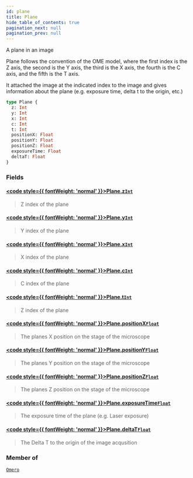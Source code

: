 ```yaml
---
id: plane
title: Plane
hide_table_of_contents: true
pagination_next: null
pagination_prev: null
---
```








A plane in an image 

Plane follows the convention of the OME model, where the first index is the
Z axis, the second is the Y axis, the third is the X axis, the fourth is the
C axis, and the fifth is the T axis.

It attached the image at the indicated index to the image and gives information
about the plane (e.g. exposure time, delta t to the origin, etc.)

```graphql
type Plane {
  z: Int
  y: Int
  x: Int
  c: Int
  t: Int
  positionX: Float
  positionY: Float
  positionZ: Float
  exposureTime: Float
  deltaT: Float
}
```


### Fields

#### [<code style={{ fontWeight: 'normal' }}>Plane.<b>z</b></code>](#)<Bullet />[`Int`](/docs/schemas/mikro/scalars/int) <Badge class="secondary" text="scalar"/>
> Z index of the plane
> 

#### [<code style={{ fontWeight: 'normal' }}>Plane.<b>y</b></code>](#)<Bullet />[`Int`](/docs/schemas/mikro/scalars/int) <Badge class="secondary" text="scalar"/>
> Y index of the plane
> 

#### [<code style={{ fontWeight: 'normal' }}>Plane.<b>x</b></code>](#)<Bullet />[`Int`](/docs/schemas/mikro/scalars/int) <Badge class="secondary" text="scalar"/>
> X index of the plane
> 

#### [<code style={{ fontWeight: 'normal' }}>Plane.<b>c</b></code>](#)<Bullet />[`Int`](/docs/schemas/mikro/scalars/int) <Badge class="secondary" text="scalar"/>
> C index of the plane
> 

#### [<code style={{ fontWeight: 'normal' }}>Plane.<b>t</b></code>](#)<Bullet />[`Int`](/docs/schemas/mikro/scalars/int) <Badge class="secondary" text="scalar"/>
> Z index of the plane
> 

#### [<code style={{ fontWeight: 'normal' }}>Plane.<b>positionX</b></code>](#)<Bullet />[`Float`](/docs/schemas/mikro/scalars/float) <Badge class="secondary" text="scalar"/>
> The planes X position on the stage of the microscope
> 

#### [<code style={{ fontWeight: 'normal' }}>Plane.<b>positionY</b></code>](#)<Bullet />[`Float`](/docs/schemas/mikro/scalars/float) <Badge class="secondary" text="scalar"/>
> The planes Y position on the stage of the microscope
> 

#### [<code style={{ fontWeight: 'normal' }}>Plane.<b>positionZ</b></code>](#)<Bullet />[`Float`](/docs/schemas/mikro/scalars/float) <Badge class="secondary" text="scalar"/>
> The planes Z position on the stage of the microscope
> 

#### [<code style={{ fontWeight: 'normal' }}>Plane.<b>exposureTime</b></code>](#)<Bullet />[`Float`](/docs/schemas/mikro/scalars/float) <Badge class="secondary" text="scalar"/>
> The exposure time of the plane (e.g. Laser exposure)
> 

#### [<code style={{ fontWeight: 'normal' }}>Plane.<b>deltaT</b></code>](#)<Bullet />[`Float`](/docs/schemas/mikro/scalars/float) <Badge class="secondary" text="scalar"/>
> The Delta T to the origin of the image acqusition
> 



### Member of

[`Omero`](/docs/schemas/mikro/objects/omero)  <Badge class="secondary" text="object"/>



